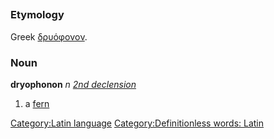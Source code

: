 =={{la}}==
[[Category:Latin language]]
===Etymology===
Greek [[δρυόφονον]].
===Noun===
'''dryophonon''' ''n'' ''[[Wiktionary Appendix:Latin second declension|2nd declension]]''

#a [[fern]]

[[Category:Definitionless words: Latin]]